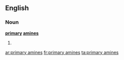 ==English==

===Noun===
'''[[primary]] [[amines]]'''

# {{plural of|[[primary amine]]}}

[[ar:primary amines]]
[[fr:primary amines]]
[[ta:primary amines]]